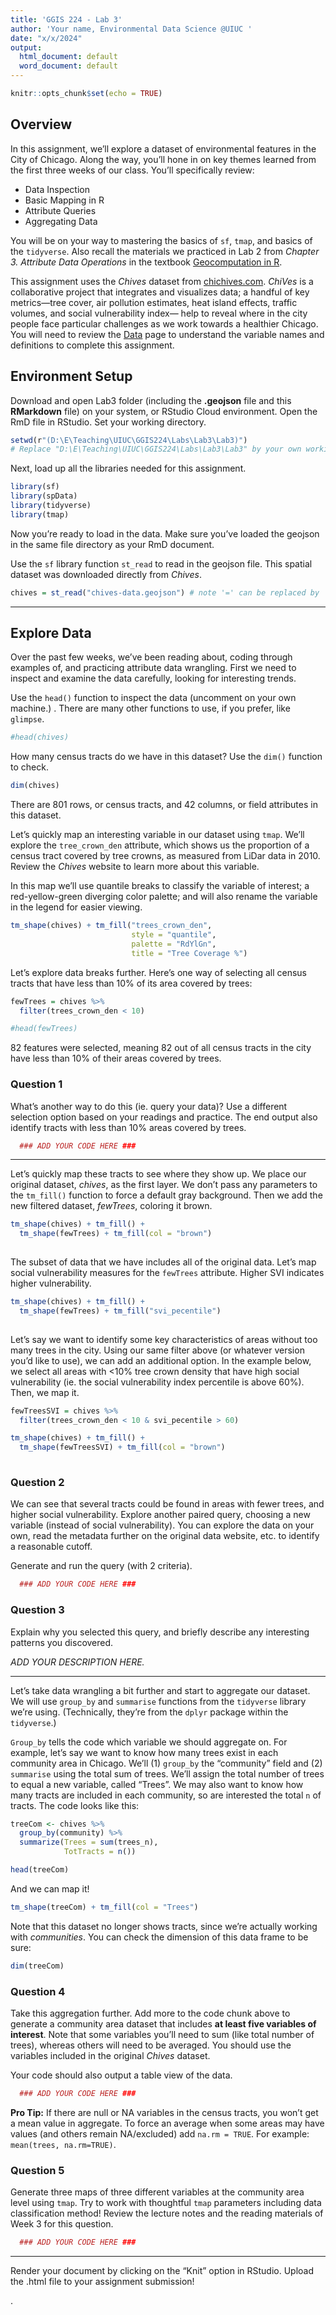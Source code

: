 ---
title: 'GGIS 224 - Lab 3'
author: 'Your name, Environmental Data Science @UIUC '
date: "x/x/2024"
output:
  html_document: default
  word_document: default
---

```{r setup, include=FALSE}
knitr::opts_chunk$set(echo = TRUE)
```

## Overview
In this assignment, we'll explore a dataset of environmental features in the City of Chicago. Along the way, you'll hone in on key themes learned from the first three weeks of our class. You'll specifically review:

- Data Inspection 
- Basic Mapping in R
- Attribute Queries
- Aggregating Data

You will be on your way to mastering the basics of `sf`, `tmap`, and basics of the `tidyverse`. Also recall the materials we practiced in Lab 2 from *Chapter 3. Attribute Data Operations* in the textbook [Geocomputation in R](https://geocompr.robinlovelace.net/). 

This assignment uses the *Chives* dataset from [chichives.com](https://chichives.com). *ChiVes* is a collaborative project that integrates and visualizes data; a handful of key metrics―tree cover, air pollution estimates, heat island effects, traffic volumes, and social vulnerability index― help to reveal where in the city people face particular challenges as we work towards a healthier Chicago. You will need to review the [Data](https://chichives.com/data) page to understand the variable names and definitions to complete this assignment. 

## Environment Setup

Download and open Lab3 folder (including the **.geojson** file and this **RMarkdown** file) on your system, or RStudio Cloud environment. Open the RmD file in RStudio. Set your working directory. 

```{r setwd}
setwd(r"(D:\E\Teaching\UIUC\GGIS224\Labs\Lab3\Lab3)")
# Replace "D:\E\Teaching\UIUC\GGIS224\Labs\Lab3\Lab3" by your own working directory.
```

Next, load up all the libraries needed for this assignment.

```{r environment-setup, warning=FALSE, message=FALSE}
library(sf)
library(spData)
library(tidyverse)
library(tmap)
```

Now you're ready to load in the data. Make sure you've loaded the geojson in the same file directory as your RmD document.

Use the `sf` library function `st_read` to read in the geojson file. This spatial dataset was downloaded directly from *Chives*.

```{r data-load}
chives = st_read("chives-data.geojson") # note '=' can be replaced by '<-'.
```

---

## Explore Data 

Over the past few weeks, we've been reading about, coding through examples of, and practicing attribute data wrangling. First we need to inspect and examine the data carefully, looking for interesting trends. 

Use the `head()` function to inspect the data (uncomment on your own machine.) . There are many other functions to use, if you prefer, like `glimpse`.

```{r head}
#head(chives)
```

How many census tracts do we have in this dataset? Use the `dim()` function to check. 
```{r dim}
dim(chives)
```

There are 801 rows, or census tracts, and 42 columns, or field attributes in this dataset.

Let's quickly map an interesting variable in our dataset using `tmap`. We'll explore the `tree_crown_den` attribute, which shows us the proportion of a census tract covered by tree crowns, as measured from LiDar data in 2010. Review the *Chives* website to learn more about this variable. 

In this map we'll use quantile breaks to classify the variable of interest; a red-yellow-green diverging color palette; and will also rename the variable in the legend for easier viewing.

```{r quick-map}

tm_shape(chives) + tm_fill("trees_crown_den", 
                           style = "quantile", 
                           palette = "RdYlGn",
                           title = "Tree Coverage %")

```

Let's explore data breaks further. Here's one way of selecting all census tracts that have less than 10% of its area covered by trees:

```{r subset-ex}
fewTrees = chives %>% 
  filter(trees_crown_den < 10)

#head(fewTrees)
```

82 features were selected, meaning 82 out of all census tracts in the city have less than 10% of their areas covered by trees.

### Question 1 

What's another way to do this (ie. query your data)? Use a different selection option based on your readings and practice. The end output also identify tracts with less than 10% areas covered by trees. 

```{r Question-1}

  ### ADD YOUR CODE HERE ###  

```

---

Let's quickly map these tracts to see where they show up. We place our original dataset, *chives*, as the first layer. We don't pass any parameters to the `tm_fill()` function to force a default gray background. Then we add the new filtered dataset, *fewTrees*, coloring it brown. 

```{r fewTrees-map}
tm_shape(chives) + tm_fill() + 
  tm_shape(fewTrees) + tm_fill(col = "brown") 
  
```

The subset of data that we have includes all of the original data. Let's map social vulnerability measures for the `fewTrees` attribute. Higher SVI indicates higher vulnerability.

```{r fewTreesdata}

tm_shape(chives) + tm_fill() + 
  tm_shape(fewTrees) + tm_fill("svi_pecentile") 
  
```

Let's say we want to identify some key characteristics of areas without too many trees in the city. Using our same filter above (or whatever version you'd like to use), we can add an additional option. In the example below, we select all areas with <10% tree crown density that have high social vulnerability (ie. the social vulnerability index percentile is above 60%). Then, we map it.

```{r queryData}
fewTreesSVI = chives %>% 
  filter(trees_crown_den < 10 & svi_pecentile > 60)

tm_shape(chives) + tm_fill() + 
  tm_shape(fewTreesSVI) + tm_fill(col = "brown") 
  
```

### Question 2

We can see that several tracts could be found in areas with fewer trees, and higher social vulnerability. Explore another paired query, choosing a new variable (instead of social vulnerability). You can explore the data on your own, read the metadata further on the original data website, etc. to identify a reasonable cutoff.

Generate and run the query (with 2 criteria).

```{r Question-2}

  ### ADD YOUR CODE HERE ###  

```

### Question 3

Explain why you selected this query, and  briefly describe any interesting patterns you discovered.

*ADD YOUR DESCRIPTION HERE.*

---

Let's take data wrangling a bit further and start to aggregate our dataset. We will use `group_by` and `summarise` functions from the `tidyverse` library we're using. (Technically, they're from the `dplyr` package within the `tidyverse`.) 

`Group_by` tells the code which variable we should aggregate on. For example, let's say we want to know how many trees exist in each community area in Chicago. We'll (1) `group_by` the "community" field and (2) `summarise` using the total sum of trees. We'll assign the total number of trees to equal a new variable, called "Trees". We may also want to know how many tracts are included in each community, so are interested the total `n` of tracts. The code looks like this:

```{r groupComTree}
treeCom <- chives %>% 
  group_by(community) %>%
  summarize(Trees = sum(trees_n),
            TotTracts = n())

head(treeCom)
```

And we can map it!

```{r mapComTree}
tm_shape(treeCom) + tm_fill(col = "Trees")
```

Note that this dataset no longer shows tracts, since we're actually working with *communities*. You can check the dimension of this data frame to be sure: 

```{r dimComTree}
dim(treeCom)  
```

### Question 4

Take this aggregation further. Add more to the code chunk above to generate a community area dataset that includes **at least five variables of interest**. Note that some variables you'll need to sum (like total number of trees), whereas others will need to be averaged. You should use the variables included in the original *Chives* dataset.

Your code should also output a table view of the data.

```{r Question-4}

  ### ADD YOUR CODE HERE ###  

```

**Pro Tip:** If there are null or NA variables in the census tracts, you won't get a mean value in aggregate. To force an average when some areas may have values (and others remain NA/excluded) add  `na.rm = TRUE`. For example: `mean(trees, na.rm=TRUE)`.

### Question 5

Generate three maps of three different variables at the community area level using `tmap`. Try to work with thoughtful `tmap` parameters including data classification method! 
Review the lecture notes and the reading materials of Week 3 for this question.  

```{r Question-5}

  ### ADD YOUR CODE HERE ###  

```

---


Render your document by clicking on the "Knit" option in RStudio. Upload the .html file to your assignment submission!

.